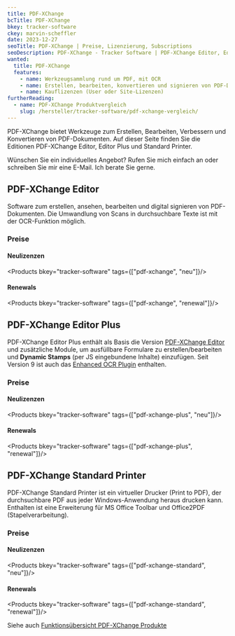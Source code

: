 ```yaml
---
title: PDF-XChange
bcTitle: PDF-XChange
bkey: tracker-software
ckey: marvin-scheffler
date: 2023-12-27
seoTitle: PDF-XChange | Preise, Lizenzierung, Subscriptions
seoDescription: PDF-XChange - Tracker Software | PDF-XChange Editor, Editor PLUS, Standard Printer | Wir beraten Sie individuell zu Fragen bei Lizenzierung und Kosten.
wanted:
  title: PDF-XChange
  features:
    - name: Werkzeugsammlung rund um PDF, mit OCR
    - name: Erstellen, bearbeiten, konvertieren und signieren von PDF-Dokumenten
    - name: Kauflizenzen (User oder Site-Lizenzen)
furtherReading:
  - name: PDF-XChange Produktvergleich
    slug: /hersteller/tracker-software/pdf-xchange-vergleich/
---
```




<Intro>

PDF-XChange bietet Werkzeuge zum Erstellen, Bearbeiten, Verbessern und Konvertieren von PDF-Dokumenten. Auf dieser Seite finden Sie die Editionen PDF-XChange Editor, Editor Plus und Standard Printer.


</Intro>

<TOC />


<Info>

 Wünschen Sie ein individuelles Angebot? Rufen Sie mich einfach an oder schreiben Sie mir eine E-Mail. Ich berate Sie gerne.

</Info>



## PDF-XChange Editor

 Software zum erstellen, ansehen, bearbeiten und digital signieren von PDF-Dokumenten. Die Umwandlung von Scans in durchsuchbare Texte ist mit der OCR-Funktion möglich.



### Preise

#### Neulizenzen


<Products bkey="tracker-software" tags={["pdf-xchange", "neu"]}/>




#### Renewals


<Products bkey="tracker-software" tags={["pdf-xchange", "renewal"]}/>


## PDF-XChange Editor Plus

  PDF-XChange Editor Plus enthält als Basis die Version [PDF-XChange Editor](/hersteller/tracker-software/pdf-xchange/#pdf-xchange-editor)
  und zusätzliche Module, um ausfüllbare Formulare zu erstellen/bearbeiten und **Dynamic Stamps** (per JS eingebundene Inhalte) einzufügen.
  Seit Version 9 ist auch das [Enhanced OCR Plugin](/hersteller/tracker-software/enhanced-ocr-plugin/) enthalten.

### Preise

#### Neulizenzen


<Products bkey="tracker-software" tags={["pdf-xchange-plus", "neu"]}/>


#### Renewals


<Products bkey="tracker-software" tags={["pdf-xchange-plus", "renewal"]}/>


## PDF-XChange Standard Printer

  PDF-XChange Standard Printer ist ein virtueller Drucker (Print to PDF), der durchsuchbare PDF aus jeder Windows-Anwendung heraus drucken kann. Enthalten ist eine Erweiterung für MS Office Toolbar und Office2PDF (Stapelverarbeitung).

### Preise


#### Neulizenzen


<Products bkey="tracker-software" tags={["pdf-xchange-standard", "neu"]}/>


#### Renewals


<Products bkey="tracker-software" tags={["pdf-xchange-standard", "renewal"]}/>


<Info>

Siehe auch [Funktionsübersicht PDF-XChange Produkte](/hersteller/tracker-software/pdf-xchange-vergleich/)

</Info>


<GetInTouch theme="light" />

